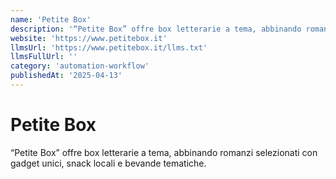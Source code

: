 ```yaml
---
name: 'Petite Box'
description: '“Petite Box” offre box letterarie a tema, abbinando romanzi selezionati con gadget unici, snack locali e bevande tematiche.'
website: 'https://www.petitebox.it'
llmsUrl: 'https://www.petitebox.it/llms.txt'
llmsFullUrl: ''
category: 'automation-workflow'
publishedAt: '2025-04-13'
---
```


# Petite Box

“Petite Box” offre box letterarie a tema, abbinando romanzi selezionati con gadget unici, snack locali e bevande tematiche.
